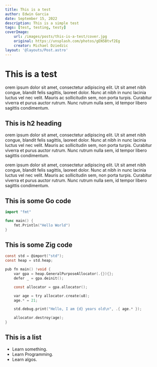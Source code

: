 ```yaml
---
title: This is a test
author: Edwin Garcia
date: September 15, 2022
description: This is a simple test
tags: [test, testing, testy]
coverImage:
    url: /images/posts/this-is-a-test/cover.jpg
    original: https://unsplash.com/photos/gEN5Btvf2Eg
    creator: Michael Dziedzic
layout: '@layouts/Post.astro'
---
```


# This is a test

orem ipsum dolor sit amet, consectetur adipiscing elit. Ut sit amet nibh congue, blandit felis sagittis, laoreet dolor. Nunc at nibh in nunc lacinia luctus vel nec velit. Mauris ac sollicitudin sem, non porta turpis. Curabitur viverra et purus auctor rutrum. Nunc rutrum nulla sem, id tempor libero sagittis condimentum.

## This is h2 heading

orem ipsum dolor sit amet, consectetur adipiscing elit. Ut sit amet nibh congue, blandit felis sagittis, laoreet dolor. Nunc at nibh in nunc lacinia luctus vel nec velit. Mauris ac sollicitudin sem, non porta turpis. Curabitur viverra et purus auctor rutrum. Nunc rutrum nulla sem, id tempor libero sagittis condimentum.

orem ipsum dolor sit amet, consectetur adipiscing elit. Ut sit amet nibh congue, blandit felis sagittis, laoreet dolor. Nunc at nibh in nunc lacinia luctus vel nec velit. Mauris ac sollicitudin sem, non porta turpis. Curabitur viverra et purus auctor rutrum. Nunc rutrum nulla sem, id tempor libero sagittis condimentum.

## This is some Go code

```go
import "fmt"

func main() {
    fmt.Println("Hello World")
}
```

## This is some Zig code

```c
const std = @import("std");
const heap = std.heap;

pub fn main() !void {
    var gpa = heap.GeneralPurposeAllocator(.{}){};
    defer _ = gpa.deinit();

    const allocator = gpa.allocator();

    var age = try allocator.create(u8);
    age.* = 21;

    std.debug.print("Hello, I am {d} years old\n", .{ age.* });

    allocator.destroy(age);
}
```

## This is a list

-   Learn something.
-   Learn Programming.
-   Learn algos.
